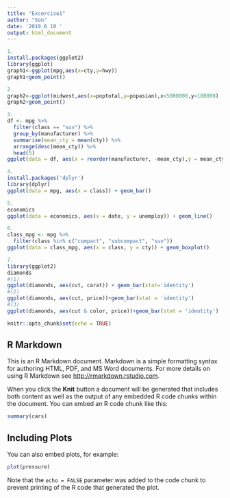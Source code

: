 ```yaml
---
title: "Excercise1"
author: "Son"
date: '2019 6 10 '
output: html_document
---
```

```r
1.
install.packages(ggplot2)
library(ggplot)
graph1<-ggplot(mpg,aes(x=cty,y=hwy))
graph1+geom_point()

```

```r
2.
graph2<-ggplot(midwest,aes(x=poptotal,y=popasian),x<5000000,y<100000)
graph2+geom_point()

```


```r
3.
df <- mpg %>%
  filter(class == "suv") %>%
  group_by(manufacturer) %>%
  summarise(mean_cty = mean(cty)) %>%
  arrange(desc(mean_cty)) %>%
  head(5)
ggplot(data = df, aes(x = reorder(manufacturer, -mean_cty),y = mean_cty)) + geom_col()

```


```r
4.
install.packages('dplyr')
library(dplyr)
ggplot(data = mpg, aes(x = class)) + geom_bar()

```


```r
5.
economics
ggplot(data = economics, aes(x = date, y = unemploy)) + geom_line()

```


```r
6.
class_mpg <- mpg %>% 
  filter(class %in% c("compact", "subcompact", "suv"))
ggplot(data = class_mpg, aes(x = class, y = cty)) + geom_boxplot()

```


```r
7.
library(ggplot2)
diamonds
#(1)
ggplot(diamonds, aes(cut, carat)) + geom_bar(stat='identity')
#(2)
ggplot(diamonds, aes(cut, price))+geom_bar(stat = 'identity')
#(3)
ggplot(diamonds, aes(cut & color, price))+geom_bar(stat = 'identity')
```



```r
knitr::opts_chunk$set(echo = TRUE)
```

## R Markdown

This is an R Markdown document. Markdown is a simple formatting syntax for authoring HTML, PDF, and MS Word documents. For more details on using R Markdown see <http://rmarkdown.rstudio.com>.

When you click the **Knit** button a document will be generated that includes both content as well as the output of any embedded R code chunks within the document. You can embed an R code chunk like this:

```r
summary(cars)
```

## Including Plots

You can also embed plots, for example:

```r
plot(pressure)
```

Note that the `echo = FALSE` parameter was added to the code chunk to prevent printing of the R code that generated the plot.
